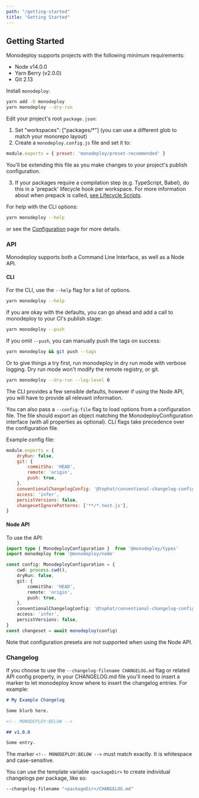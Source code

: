 ```yaml
---
path: "/getting-started"
title: "Getting Started"
---
```



## Getting Started

Monodeploy supports projects with the following minimum requirements:

- Node v14.0.0
- Yarn Berry (v2.0.0)
- Git 2.13

Install `monodeploy`:

```bash
yarn add -D monodeploy
yarn monodeploy --dry-run
```

Edit your project's root `package.json`:

1. Set "workspaces": ["packages/*"] (you can use a different glob to match your monorepo layout)
2. Create a `monodeploy.config.js` file and set it to:

  ```js
  module.exports = { preset: 'monodeploy/preset-recommended' }
  ```

  You'll be extending this file as you make changes to your project's publish configuration.

3. If your packages require a compilation step (e.g. TypeScript, Babel), do this in a 'prepack' lifecycle hook per workspace. For more information about when prepack is called, [see Lifecycle Scripts](./architecture#lifecycle-scripts).

For help with the CLI options:

```bash
yarn monodeploy --help
```

or see the [Configuration](./configuration) page for more details.

### API

Monodeploy supports both a Command Line Interface, as well as a Node API.

#### CLI

For the CLI, use the `--help` flag for a list of options.

```bash
yarn monodeploy --help
```

If you are okay with the defaults, you can go ahead and add a call to monodeploy to your CI's publish stage:

```bash
yarn monodeploy --push
```

If you omit `--push`, you can manually push the tags on success:

```bash
yarn monodeploy && git push --tags
```

Or to give things a try first, run monodeploy in dry run mode with verbose logging. Dry run mode won't modify the remote registry, or git.

```bash
yarn monodeploy --dry-run --log-level 0
```

The CLI provides a few sensible defaults, however if using the Node API, you will have to provide all relevant information.

You can also pass a `--config-file` flag to load options from a configuration file. The file should export an object matching the MonodeployConfiguration interface (with all properties as optional). CLI flags take precedence over the configuration file.

Example config file:

```js
module.exports = {
    dryRun: false,
    git: {
        commitSha: 'HEAD',
        remote: 'origin',
        push: true,
    },
    conventionalChangelogConfig: '@tophat/conventional-changelog-config',
    access: 'infer',
    persistVersions: false,
    changesetIgnorePatterns: ['**/*.test.js'],
}
```

#### Node API

To use the API:

```ts
import type { MonodeployConfiguration }  from '@monodeploy/types'
import monodeploy from '@monodeploy/node'

const config: MonodeployConfiguration = {
    cwd: process.cwd(),
    dryRun: false,
    git: {
        commitSha: 'HEAD',
        remote: 'origin',
        push: true,
    },
    conventionalChangelogConfig: '@tophat/conventional-changelog-config',
    access: 'infer',
    persistVersions: false,
}
const changeset = await monodeploy(config)
```

Note that configuration presets are not supported when using the Node API.

### Changelog


If you choose to use the `--changelog-filename CHANGELOG.md` flag or related API config property, in your CHANGELOG.md file you'll need to insert a marker to let monodeploy know where to insert the changelog entries. For example:

```md
# My Example Changelog

Some blurb here.

<!-- MONODEPLOY:BELOW -->

## v1.0.0

Some entry.
```

The marker `<!-- MONODEPLOY:BELOW -->` must match exactly. It is whitespace and case-sensitive.

You can use the template variable `<packageDir>` to create individual changelogs per package, like so:

```bash
--changelog-filename "<packageDir>/CHANGELOG.md"
```
